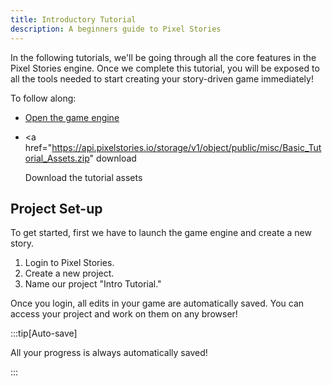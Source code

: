 ```yaml
---
title: Introductory Tutorial
description: A beginners guide to Pixel Stories
---
```



In the following tutorials, we'll be going through all the core features in the Pixel Stories engine. Once we complete this tutorial, you will be exposed to all the tools needed to start creating your story-driven game immediately!

To follow along:

- <a href="https://app.pixelstories.io/editor" target="_blank">
    Open the game engine
  </a>

- <a
    href="https://api.pixelstories.io/storage/v1/object/public/misc/Basic_Tutorial_Assets.zip"
    download
  >
    Download the tutorial assets
  </a>

## Project Set-up

To get started, first we have to launch the game engine and create a new story.

<Steps>

1. Login to Pixel Stories.
2. Create a new project.
3. Name our project "Intro Tutorial."

</Steps>

Once you login, all edits in your game are automatically saved. You can access your project and work on them on any browser!

:::tip[Auto-save]

All your progress is always automatically saved!

:::
